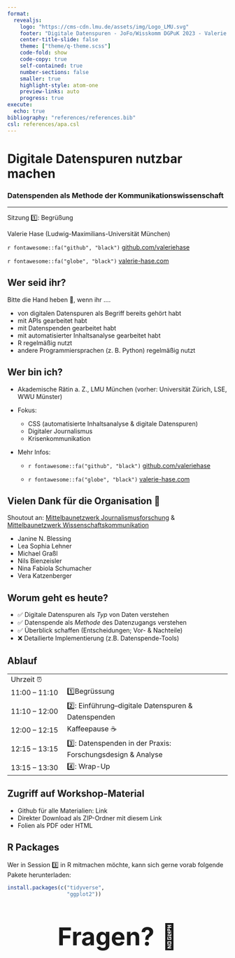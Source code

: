 ```yaml
---
format:
  revealjs:
    logo: "https://cms-cdn.lmu.de/assets/img/Logo_LMU.svg"
    footer: "Digitale Datenspuren - JoFo/Wisskomm DGPuK 2023 - Valerie Hase"
    center-title-slide: false
    theme: ["theme/q-theme.scss"]
    code-fold: show
    code-copy: true
    self-contained: true
    number-sections: false
    smaller: true
    highlight-style: atom-one
    preview-links: auto
    progress: true
execute:
  echo: true
bibliography: "references/references.bib"
csl: references/apa.csl
---
```


<h1>Digitale Datenspuren nutzbar machen</h1>

<h3>Datenspenden als Methode der Kommunikationswissenschaft</h3>

<hr>

Sitzung 1️⃣: Begrüßung

Valerie Hase (Ludwig-Maximilians-Universität München)

`r fontawesome::fa("github", "black")` [github.com/valeriehase](https://github.com/valeriehase)

`r fontawesome::fa("globe", "black")` [valerie-hase.com](https://valerie-hase.com/)

## Wer seid ihr?

Bitte die Hand heben 🤚, wenn ihr ....

::: incremental
-   von digitalen Datenspuren als Begriff bereits gehört habt
-   mit APIs gearbeitet habt
-   mit Datenspenden gearbeitet habt
-   mit automatisierter Inhaltsanalyse gearbeitet habt
-   R regelmäßig nutzt
-   andere Programmiersprachen (z. B. Python) regelmäßig nutzt
:::

## Wer bin ich?

-   Akademische Rätin a. Z., LMU München (vorher: Universität Zürich, LSE, WWU Münster)

-   Fokus:

    -   CSS (automatisierte Inhaltsanalyse & digitale Datenspuren)
    -   Digitaler Journalismus
    -   Krisenkommunikation

-   Mehr Infos:

    -   `r fontawesome::fa("github", "black")` [github.com/valeriehase](https://github.com/valeriehase)

    -   `r fontawesome::fa("globe", "black")` [valerie-hase.com](https://valerie-hase.com/)

## Vielen Dank für die Organisation 🙌

Shoutout an: [Mittelbaunetzwerk Journalismusforschung](https://mijofo.wordpress.com/) & [Mittelbaunetzwerk Wissenschaftskommunikation](https://www.dgpuk.de/de/wissenschaftskommunikation.html)

-   Janine N. Blessing
-   Lea Sophia Lehner
-   Michael Graßl
-   Nils Bienzeisler
-   Nina Fabiola Schumacher
-   Vera Katzenberger

## Worum geht es heute?

::: incremental
-   ✅ Digitale Datenspuren als *Typ* von Daten verstehen
-   ✅ Datenspende als *Methode* des Datenzugangs verstehen
-   ✅ Überblick schaffen (Entscheidungen; Vor- & Nachteile)
-   ❌ Detailierte Implementierung (z.B. Datenspende-Tools)
:::

## Ablauf

|                |                                                            |     |
|---------------------|--------------------------------------------------|-----------|
| Uhrzeit ⏰     |                                                            |     |
| 11:00 -- 11:10 | 1️⃣Begrüssung                                               |     |
| 11:10 -- 12:00 | 2️⃣: Einführung--digitale Datenspuren & Datenspenden        |     |
| 12:00 -- 12:15 | Kaffeepause ☕                                             |     |
| 12:15 -- 13:15 | 3️⃣: Datenspenden in der Praxis: Forschungsdesign & Analyse |     |
| 13:15 -- 13:30 | 4️⃣: Wrap-Up                                                |     |

## Zugriff auf Workshop-Material

-   Github für alle Materialien: Link
-   Direkter Download als ZIP-Ordner mit diesem Link
-   Folien als PDF oder HTML

## R Packages

Wer in Session 3️⃣ in R mitmachen möchte, kann sich gerne vorab folgende Pakete herunterladen:

```r
install.packages(c("tidyverse",
                   "ggplot2"))
```

## 

::: {style="font-size: 400%;text-align:center;"}
**Fragen?** 🤔
:::
